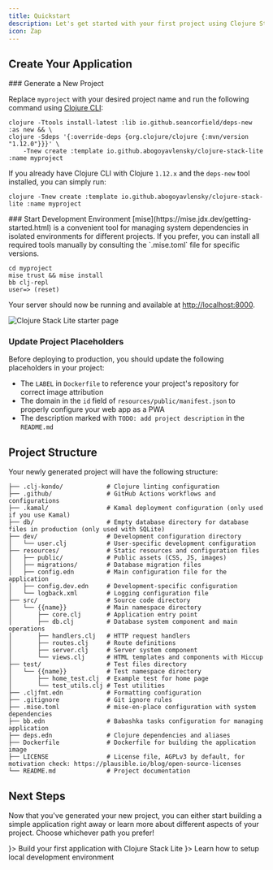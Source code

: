 ```yaml
---
title: Quickstart
description: Let's get started with your first project using Clojure Stack Lite!
icon: Zap
---
```


## Create Your Application


<Steps>
<Step>
### Generate a New Project

Replace `myproject` with your desired project name and run the following command using [Clojure CLI](https://clojure.org/guides/install_clojure):

```shell
clojure -Ttools install-latest :lib io.github.seancorfield/deps-new :as new && \
clojure -Sdeps '{:override-deps {org.clojure/clojure {:mvn/version "1.12.0"}}}' \
    -Tnew create :template io.github.abogoyavlensky/clojure-stack-lite :name myproject
```

If you already have Clojure CLI with Clojure `1.12.x` and the `deps-new` tool installed, you can simply run:

```shell
clojure -Tnew create :template io.github.abogoyavlensky/clojure-stack-lite :name myproject
```
</Step>

<Step>
### Start Development Environment

<Callout type="info">
 [mise](https://mise.jdx.dev/getting-started.html) is a convenient tool for managing system dependencies in isolated environments for different projects.
 If you prefer, you can install all required tools manually by consulting the `.mise.toml` file for specific versions.
</Callout>

```shell
cd myproject
mise trust && mise install
bb clj-repl
user=> (reset)
```
</Step>
</Steps>

Your server should now be running and available at [http://localhost:8000](http://localhost:8000).

![Clojure Stack Lite starter page](@/public/starter.png)

### Update Project Placeholders

Before deploying to production, you should update the following placeholders in your project:

- The `LABEL` in `Dockerfile` to reference your project's repository for correct image attribution
- The domain in the `id` field of `resources/public/manifest.json` to properly configure your web app as a PWA
- The description marked with `TODO: add project description` in the `README.md`

## Project Structure

Your newly generated project will have the following structure:

```
├── .clj-kondo/            # Clojure linting configuration
├── .github/               # GitHub Actions workflows and configurations
├── .kamal/                # Kamal deployment configuration (only used if you use Kamal)
├── db/                    # Empty database directory for database files in production (only used with SQLite)
├── dev/                   # Development configuration directory
│   └── user.clj           # User-specific development configuration
├── resources/             # Static resources and configuration files
│   ├── public/            # Public assets (CSS, JS, images)
│   ├── migrations/        # Database migration files
│   ├── config.edn         # Main configuration file for the application
│   ├── config.dev.edn     # Development-specific configuration
│   └── logback.xml        # Logging configuration file
├── src/                   # Source code directory
│   └── {{name}}           # Main namespace directory
│       ├── core.clj       # Application entry point
│       ├── db.clj         # Database system component and main operations
│       ├── handlers.clj   # HTTP request handlers
│       ├── routes.clj     # Route definitions
│       ├── server.clj     # Server system component
│       └── views.clj      # HTML templates and components with Hiccup
├── test/                  # Test files directory
│   └── {{name}}           # Test namespace directory
│       ├── home_test.clj  # Example test for home page
│       └── test_utils.clj # Test utilities
├── .cljfmt.edn            # Formatting configuration
├── .gitignore             # Git ignore rules
├── .mise.toml             # mise-en-place configuration with system dependencies
├── bb.edn                 # Babashka tasks configuration for managing application
├── deps.edn               # Clojure dependencies and aliases
├── Dockerfile             # Dockerfile for building the application image
├── LICENSE                # License file, AGPLv3 by default, for motivation check: https://plausible.io/blog/open-source-licenses
└── README.md              # Project documentation
```

## Next Steps

Now that you've generated your new project, you can either start building a simple application right away or learn more about different aspects of your project. Choose whichever path you prefer!


<Cards>
    <Card title="Tutorial" href="/docs/lite/tutorial" icon={<Play />}>
      Build your first application with Clojure Stack Lite
    </Card>
    <Card title="Local Development" href="/docs/lite/local-development" icon={<BookOpenText />}>
      Learn how to setup local development environment
    </Card>
</Cards>
